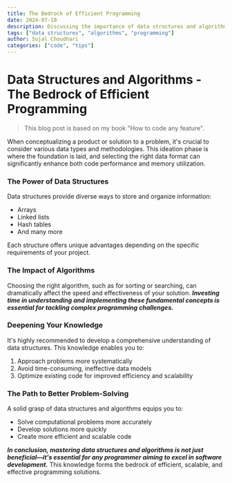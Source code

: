 ```yaml
---
title: The Bedrock of Efficient Programming
date: 2024-07-10
description: Discussing the importance of data structures and algorithms in efficient programming.
tags: ["data structures", "algorithms", "programming"]
author: Sujal Choudhari
categories: ["code", "tips"]
---
```


# Data Structures and Algorithms - The Bedrock of Efficient Programming

> This blog post is based on my book "How to code any feature".

When conceptualizing a product or solution to a problem, it's crucial to consider various data types and methodologies. This ideation phase is where the foundation is laid, and selecting the right data format can significantly enhance both code performance and memory utilization.

### The Power of Data Structures

Data structures provide diverse ways to store and organize information:

- Arrays
- Linked lists
- Hash tables
- And many more

Each structure offers unique advantages depending on the specific requirements of your project.

### The Impact of Algorithms

Choosing the right algorithm, such as for sorting or searching, can dramatically affect the speed and effectiveness of your solution. **_Investing time in understanding and implementing these fundamental concepts is essential for tackling complex programming challenges._**

### Deepening Your Knowledge

It's highly recommended to develop a comprehensive understanding of data structures. This knowledge enables you to:

1. Approach problems more systematically
2. Avoid time-consuming, ineffective data models
3. Optimize existing code for improved efficiency and scalability

### The Path to Better Problem-Solving

A solid grasp of data structures and algorithms equips you to:

- Solve computational problems more accurately
- Develop solutions more quickly
- Create more efficient and scalable code

**_In conclusion, mastering data structures and algorithms is not just beneficial—it's essential for any programmer aiming to excel in software development._** This knowledge forms the bedrock of efficient, scalable, and effective programming solutions.
